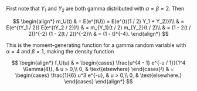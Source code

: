 First note that $Y_1$ and $Y_2$ are both gamma distributed with $\alpha = \beta = 2$.
Then

$$
\begin{align*}
    m_U(t) & = E(e^{tU}) = E(e^{t((1 / 2) Y_1 + Y_2)})\\
    & = E(e^{tY_1 / 2}) E(e^{tY_2 / 2})\\
    & = m_{Y_1}(t / 2) m_{Y_2}(t / 2)\\
    & = (1 - 2(t / 2))^{-2} (1 - 2(t / 2))^{-2}\\
    & = (1 - t)^{-4}.
\end{align*}
$$

This is the moment-generating function for a gamma random variable with $\alpha = 4$ and $\beta = 1$, making the density function

$$
\begin{align*}
    f_U(u) & =
    \begin{cases}
        \frac{u^{4 - 1} e^{-u / 1}}{1^4 \Gamma(4)}, & u > 0,\\
        0, & \text{elsewhere}
    \end{cases}\\
    & =
    \begin{cases}
        \frac{1}{6} u^3 e^{-u}, & u > 0,\\
        0, & \text{elsewhere.}
    \end{cases}
\end{align*}
$$
